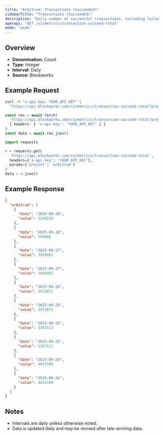 ```yaml
---
title: "Arbitrum: Transactions (Succeeded)"
sidebarTitle: "Transactions (Succeeded)"
description: "Daily number of successful transactions, excluding failed transactions."
openapi: "GET /v1/metrics/transaction-succeed-total"
mode: "wide"
---
```


## Overview

- **Denomination:** Count
- **Type:** Integer
- **Interval:** Daily
- **Source:** Blockworks

## Example Request

<CodeGroup>

```bash cURL
curl -H "x-api-key: YOUR_API_KEY" \
  "https://api.blockworks.com/v1/metrics/transaction-succeed-total?project=arbitrum"
```

```typescript TypeScript
const res = await fetch(
  'https://api.blockworks.com/v1/metrics/transaction-succeed-total?project=arbitrum',
  { headers: { 'x-api-key': 'YOUR_API_KEY' } }
)
const data = await res.json()
```

```python Python
import requests

r = requests.get(
  'https://api.blockworks.com/v1/metrics/transaction-succeed-total',
  headers={'x-api-key': 'YOUR_API_KEY'},
  params={'project': 'arbitrum'}
)
data = r.json()
```

</CodeGroup>

## Example Response

```json
{
  "arbitrum": [
    {
      "date": "2025-09-28",
      "value": 2249238
    },
    {
      "date": "2025-09-28",
      "value": 569006
    },
    {
      "date": "2025-09-27",
      "value": 3858462
    },
    {
      "date": "2025-09-27",
      "value": 3858462
    },
    {
      "date": "2025-09-26",
      "value": 3933071
    },
    {
      "date": "2025-09-26",
      "value": 3933071
    },
    {
      "date": "2025-09-25",
      "value": 5367113
    },
    {
      "date": "2025-09-25",
      "value": 5367113
    },
    {
      "date": "2025-09-24",
      "value": 4033789
    },
    {
      "date": "2025-09-24",
      "value": 4033789
    }
  ]
}
```

## Notes
- Intervals are daily unless otherwise noted.
- Data is updated daily and may be revised after late-arriving data.